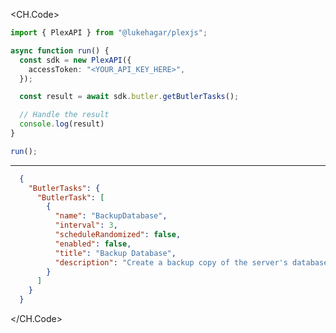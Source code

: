 
<CH.Code>
```typescript GetButlerTasks.ts
import { PlexAPI } from "@lukehagar/plexjs";

async function run() {
  const sdk = new PlexAPI({
    accessToken: "<YOUR_API_KEY_HERE>",
  });

  const result = await sdk.butler.getButlerTasks();

  // Handle the result
  console.log(result)
}

run();
```
---

```json Example Response
  {
    "ButlerTasks": {
      "ButlerTask": [
        {
          "name": "BackupDatabase",
          "interval": 3,
          "scheduleRandomized": false,
          "enabled": false,
          "title": "Backup Database",
          "description": "Create a backup copy of the server's database in the configured backup directory"
        }
      ]
    }
  }
```
</CH.Code>
